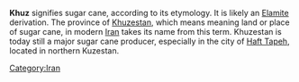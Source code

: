 '''Khuz''' signifies sugar cane, according to its etymology. It is likely an [[Elamite]] derivation. The province of [[Khuzestan]], which means meaning land or place of sugar cane, in modern [[Iran]] takes its name from this term. Khuzestan is today still a major sugar cane producer, especially in the city of [[Haft Tapeh]], located in northern Kuzestan.


{{lang-stub}}

[[Category:Iran]]
